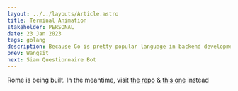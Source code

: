 ```yaml
---
layout: ../../layouts/Article.astro
title: Terminal Animation
stakeholder: PERSONAL
date: 23 Jan 2023
tags: golang
description: Because Go is pretty popular language in backend development community, so I made this project to helps me learn Go. And turns out to be quite fun projects 
prev: Wangsit
next: Siam Questionnaire Bot
---
```


Rome is being built. In the meantime, visit [the repo](https://github.com/thoriqadillah/terminal-path-finder) & [this one](https://github.com/thoriqadillah/tal) instead